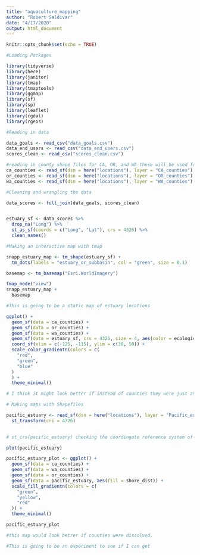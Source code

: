 ```yaml
---
title: "aquaculture_mapping"
author: "Robert Saldivar"
date: "4/17/2020"
output: html_document
---
```


```r
knitr::opts_chunk$set(echo = TRUE)
```

```r
#Loading Packages

library(tidyverse)
library(here)
library(janitor)
library(tmap)
library(tmaptools)
library(ggmap)
library(sf)
library(sp)
library(leaflet)
library(rgdal)
library(rgeos)
```

```r
#Reading in data

data_goals <- read_csv("data_goals.csv")
data_end_users <- read_csv("data_end_users.csv")
scores_clean <- read_csv("scores_clean.csv")

#reading in county shape files for CA, OR, and WA these will be used for basemaps
ca_counties <- read_sf(dsn = here("locations"), layer = "CA_counties")
or_counties <- read_sf(dsn = here("locations"), layer = "OR_counties")
wa_counties <- read_sf(dsn = here("locations"), layer = "WA_counties")

```

```r
#Cleaning and wrangling the data

data_scores <- full_join(data_goals, scores_clean)


estuary_sf <- data_scores %>%
  drop_na("Long") %>%
  st_as_sf(coords = c("Long", "Lat"), crs = 4326) %>%
  clean_names()

```

```r
#Making an interactive map with tmap

snapp_estuary_map <- tm_shape(estuary_sf) +
  tm_dots(labels = "estuary_or_subbasin", col = "green", size = 0.1)

basemap <- tm_basemap("Esri.WorldImagery")

tmap_mode("view")
snapp_estuary_map +
  basemap


```

```r
#This is going to be a static map of estuary locations

ggplot() +
  geom_sf(data = ca_counties) +
  geom_sf(data = or_counties) +
  geom_sf(data = wa_counties) +
  geom_sf(data = estuary_sf, crs = 4326, size = 4, aes(color = ecological)) +
  coord_sf(xlim = c(-125, -115), ylim = c(30, 50)) +
  scale_color_gradientn(colors = c(
    "red",
    "green",
    "blue"
  )
  ) +
  theme_minimal()

# I think it might look better if instead of counties they were just an outline of the state.

```



```r
# Making maps with Shapefiles

pacific_estuary <- read_sf(dsn = here("locations"), layer = "Pacific_estuary_shore_dist") %>%
  st_transform(crs = 4326)
  

# st_crs(pacific_estuary) checking the coordingate reference system of pacific_esturary

plot(pacific_estuary)

pacific_estuary_plot <- ggplot() +
  geom_sf(data = ca_counties) +
  geom_sf(data = wa_counties) +
  geom_sf(data = or_counties) +
  geom_sf(data = pacific_estuary, aes(fill = shore_dist)) +
  scale_fill_gradientn(colors = c(
    "green",
    "yellow",
    "red"
  )) +
  theme_minimal() 

pacific_estuary_plot

#this map would look betrer if counties were dissolved.


```


```r
#This is going to be an experiment to see if I can get
```

